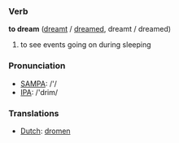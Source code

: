 === Verb ===

'''to dream''' ([[dreamt]] / [[dreamed]], dreamt / dreamed)

# to see events going on during sleeping

=== Pronunciation ===
*[[w:SAMPA|SAMPA]]: /'/
*[[w:IPA|IPA]]: /'drim/

=== Translations ===
*[[Dutch]]: [[dromen]]